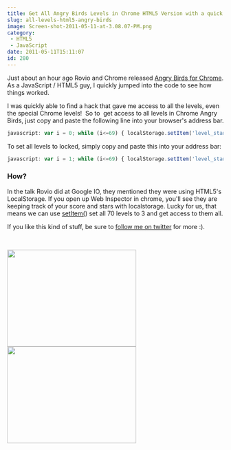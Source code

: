 ```yaml
---
title: Get All Angry Birds Levels in Chrome HTML5 Version with a quick hack
slug: all-levels-html5-angry-birds
image: Screen-shot-2011-05-11-at-3.08.07-PM.png
category:
 - HTML5
 - JavaScript
date: 2011-05-11T15:11:07
id: 280
---
```


Just about an hour ago Rovio and Chrome released <a href="http://chrome.angrybirds.com/?version=hd" target="_blank">Angry Birds for Chrome</a>. As a JavaScript / HTML5 guy, I quickly jumped into the code to see how things worked.

I was quickly able to find a hack that gave me access to all the levels, even the special Chrome levels!  So to  get access to all levels in Chrome Angry Birds, just copy and paste the following line into your browser's address bar.



```js
javascript: var i = 0; while (i<=69) { localStorage.setItem('level_star_'+i,'3'); i++; } window.location.reload();
```
To set all levels to locked, simply copy and paste this into your address bar:

```js
javascript: var i = 1; while (i<=69) { localStorage.setItem('level_star_'+i,'-1'); i++; } window.location.reload();
```
<h3>How?</h3>
In the talk Rovio did at Google IO, they mentioned they were using HTML5's LocalStorage. If you open up Web Inspector in chrome, you'll see they are keeping track of your score and stars with localstorage. Lucky for us, that means we can use <a href="https://developer.mozilla.org/en/DOM/Storage#localStorage" target="_blank">setItem(</a>) set all 70 levels to 3 and get access to them all.

If you like this kind of stuff, be sure to <a href="http://twitter.com/wesbos" target="_blank">follow me on twitter</a> for more :).

 

<a href="https://wesbos.com/wp-content/uploads/2011/05/Screen-shot-2011-05-11-at-3.08.52-PM.png"><img class="aligncenter size-medium wp-image-283" title="Screen shot 2011-05-11 at 3.09.21 PM" src="Screen-shot-2011-05-11-at-3.09.21-PM-300x225.png" alt="" width="300" height="225" /></a><img class="aligncenter size-medium wp-image-282" title="Screen shot 2011-05-11 at 3.08.52 PM" src="Screen-shot-2011-05-11-at-3.08.52-PM-300x225.png" alt="" width="300" height="225" />